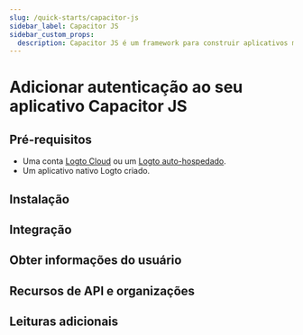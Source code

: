 ```yaml
---
slug: /quick-starts/capacitor-js
sidebar_label: Capacitor JS
sidebar_custom_props:
  description: Capacitor JS é um framework para construir aplicativos móveis híbridos.
---
```




# Adicionar autenticação ao seu aplicativo Capacitor JS

<GuideTip />

## Pré-requisitos

- Uma conta [Logto Cloud](https://cloud.logto.io) ou um [Logto auto-hospedado](/introduction/set-up-logto-oss).
- Um aplicativo nativo Logto criado.

## Instalação

<Installation />

## Integração

<Integration />

## Obter informações do usuário

<GetUserInformation />

## Recursos de API e organizações

<ApiResources />

## Leituras adicionais

<FurtherReadings />
